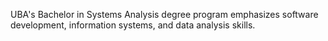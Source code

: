 UBA's Bachelor in Systems Analysis degree program emphasizes software development, information systems, and data analysis skills.

